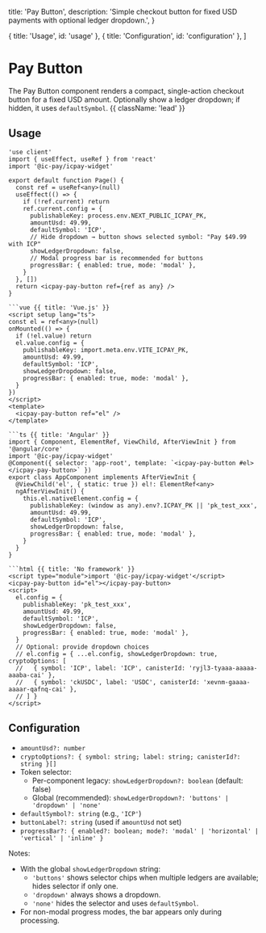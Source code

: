   title: 'Pay Button',
  description: 'Simple checkout button for fixed USD payments with optional ledger dropdown.',
}

  { title: 'Usage', id: 'usage' },
  { title: 'Configuration', id: 'configuration' },
]

# Pay Button

The Pay Button component renders a compact, single-action checkout button for a fixed USD amount. Optionally show a ledger dropdown; if hidden, it uses `defaultSymbol`. {{ className: 'lead' }}

## Usage

<CodeGroup title="Pay Button">

```tsx {{ title: 'Next.js' }}
'use client'
import { useEffect, useRef } from 'react'
import '@ic-pay/icpay-widget'

export default function Page() {
  const ref = useRef<any>(null)
  useEffect(() => {
    if (!ref.current) return
    ref.current.config = {
      publishableKey: process.env.NEXT_PUBLIC_ICPAY_PK,
      amountUsd: 49.99,
      defaultSymbol: 'ICP',
      // Hide dropdown → button shows selected symbol: "Pay $49.99 with ICP"
      showLedgerDropdown: false,
      // Modal progress bar is recommended for buttons
      progressBar: { enabled: true, mode: 'modal' },
    }
  }, [])
  return <icpay-pay-button ref={ref as any} />
}

```vue {{ title: 'Vue.js' }}
<script setup lang="ts">
const el = ref<any>(null)
onMounted(() => {
  if (!el.value) return
  el.value.config = {
    publishableKey: import.meta.env.VITE_ICPAY_PK,
    amountUsd: 49.99,
    defaultSymbol: 'ICP',
    showLedgerDropdown: false,
    progressBar: { enabled: true, mode: 'modal' },
  }
})
</script>
<template>
  <icpay-pay-button ref="el" />
</template>

```ts {{ title: 'Angular' }}
import { Component, ElementRef, ViewChild, AfterViewInit } from '@angular/core'
import '@ic-pay/icpay-widget'
@Component({ selector: 'app-root', template: `<icpay-pay-button #el></icpay-pay-button>` })
export class AppComponent implements AfterViewInit {
  @ViewChild('el', { static: true }) el!: ElementRef<any>
  ngAfterViewInit() {
    this.el.nativeElement.config = {
      publishableKey: (window as any).env?.ICPAY_PK || 'pk_test_xxx',
      amountUsd: 49.99,
      defaultSymbol: 'ICP',
      showLedgerDropdown: false,
      progressBar: { enabled: true, mode: 'modal' },
    }
  }
}

```html {{ title: 'No framework' }}
<script type="module">import '@ic-pay/icpay-widget'</script>
<icpay-pay-button id="el"></icpay-pay-button>
<script>
  el.config = {
    publishableKey: 'pk_test_xxx',
    amountUsd: 49.99,
    defaultSymbol: 'ICP',
    showLedgerDropdown: false,
    progressBar: { enabled: true, mode: 'modal' },
  }
  // Optional: provide dropdown choices
  // el.config = { ...el.config, showLedgerDropdown: true, cryptoOptions: [
  //   { symbol: 'ICP', label: 'ICP', canisterId: 'ryjl3-tyaaa-aaaaa-aaaba-cai' },
  //   { symbol: 'ckUSDC', label: 'USDC', canisterId: 'xevnm-gaaaa-aaaar-qafnq-cai' },
  // ] }
</script>

```

</CodeGroup>

## Configuration

- `amountUsd?: number`
- `cryptoOptions?: { symbol: string; label: string; canisterId?: string }[]`
- Token selector:
  - Per-component legacy: `showLedgerDropdown?: boolean` (default: false)
  - Global (recommended): `showLedgerDropdown?: 'buttons' | 'dropdown' | 'none'`
- `defaultSymbol?: string` (e.g., `'ICP'`)
- `buttonLabel?: string` (used if `amountUsd` not set)
- `progressBar?: { enabled?: boolean; mode?: 'modal' | 'horizontal' | 'vertical' | 'inline' }`

Notes:
- With the global `showLedgerDropdown` string:
  - `'buttons'` shows selector chips when multiple ledgers are available; hides selector if only one.
  - `'dropdown'` always shows a dropdown.
  - `'none'` hides the selector and uses `defaultSymbol`.
- For non-modal progress modes, the bar appears only during processing.


